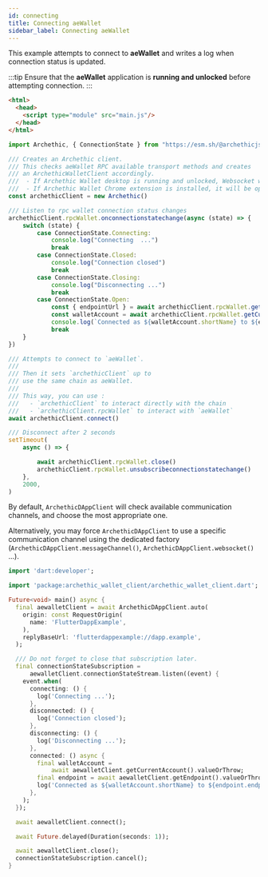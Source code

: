 ```yaml
---
id: connecting
title: Connecting aeWallet
sidebar_label: Connecting aeWallet
---
```



This example attempts to connect to **aeWallet** and writes a log when connection status is updated.

:::tip
Ensure that the **aeWallet** application is **running and unlocked** before attempting connection.
:::

<Tabs groupId="sdk">
<TabItem value="javascript" label="Javascript / Typescript" >

<JSDisclaimer/>

```html title="index.html"
<html>
  <head>
    <script type="module" src="main.js"/>
  </head>
</html>
```

```typescript title="main.js"
import Archethic, { ConnectionState } from "https://esm.sh/@archethicjs/sdk";

/// Creates an Archethic client.
/// This checks aeWallet RPC available transport methods and creates 
/// an ArchethicWalletClient accordingly.
///  - If Archethic Wallet desktop is running and unlocked, Websocket will be used
///  - If Archethic Wallet Chrome extension is installed, it will be opened
const archethicClient = new Archethic()

/// Listen to rpc wallet connection status changes
archethicClient.rpcWallet.onconnectionstatechange(async (state) => {
    switch (state) {
        case ConnectionState.Connecting:
            console.log("Connecting  ...")
            break
        case ConnectionState.Closed:
            console.log("Connection closed")
            break
        case ConnectionState.Closing:
            console.log("Disconnecting ...")
            break
        case ConnectionState.Open:
            const { endpointUrl } = await archethicClient.rpcWallet.getEndpoint()
            const walletAccount = await archethicClient.rpcWallet.getCurrentAccount()
            console.log(`Connected as ${walletAccount.shortName} to ${endpointUrl}`)
            break
    }
})

/// Attempts to connect to `aeWallet`.
///
/// Then it sets `archethicClient` up to
/// use the same chain as aeWallet.
///
/// This way, you can use :
///   - `archethicClient` to interact directly with the chain
///   - `archethicClient.rpcWallet` to interact with `aeWallet`
await archethicClient.connect()

/// Disconnect after 2 seconds
setTimeout(
    async () => {

        await archethicClient.rpcWallet.close()
        archethicClient.rpcWallet.unsubscribeconnectionstatechange()
    },
    2000,
)
```

</TabItem>
<TabItem value="flutter" label="Flutter">

By default, `ArchethicDAppClient` will check available communication channels, and choose the most appropriate one.

Alternatively, you may force `ArchethicDAppClient` to use a specific communication channel using the dedicated factory (`ArchethicDAppClient.messageChannel()`, `ArchethicDAppClient.websocket()` ...).


```dart
import 'dart:developer';

import 'package:archethic_wallet_client/archethic_wallet_client.dart';

Future<void> main() async {
  final aewalletClient = await ArchethicDAppClient.auto(
    origin: const RequestOrigin(
      name: 'FlutterDappExample',
    ),
    replyBaseUrl: 'flutterdappexample://dapp.example',
  );

  /// Do not forget to close that subscription later.
  final connectionStateSubscription =
      aewalletClient.connectionStateStream.listen((event) {
    event.when(
      connecting: () {
        log('Connecting ...');
      },
      disconnected: () {
        log('Connection closed');
      },
      disconnecting: () {
        log('Disconnecting ...');
      },
      connected: () async {
        final walletAccount =
            await aewalletClient.getCurrentAccount().valueOrThrow;
        final endpoint = await aewalletClient.getEndpoint().valueOrThrow;
        log('Connected as ${walletAccount.shortName} to ${endpoint.endpointUrl}');
      },
    );
  });

  await aewalletClient.connect();

  await Future.delayed(Duration(seconds: 1));

  await aewalletClient.close();
  connectionStateSubscription.cancel();
}
```

</TabItem>
</Tabs>




